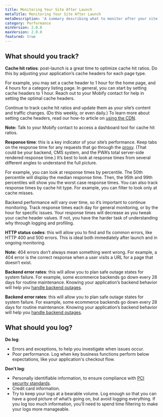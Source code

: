 ```yaml
---
title: Monitoring Your Site After Launch
metaTitle: Monitoring Your Site After Launch
metaDescription: 'A summary describing what to monitor after your site goes live. Regular monitoring will improve the performance of your site, and help you catch errors before they become issues.'
category: Performance
minVersion: 2.0.0
maxVersion: 2.0.0
featured: true
---
```


## What should you track?

**Cache hit ratios**: post-launch is a great time to optimize cache hit ratios. Do this by adjusting your application’s cache headers for each page type.

For example, you may set a cache header to 1 hour for the home page, and 4 hours for a category listing page. In general, you can start by setting cache headers to 1 hour. Reach out to your Mobify contact for help in setting the optimal cache headers.

Continue to track cache hit ratios and update them as your site’s content and traffic changes. (Do this weekly, or even daily.) To learn more about setting cache headers, read our how-to article on [using the CDN](/how-to-guides/categories/performance/using-the-cdn-cache-to-maximize-performance).

<Callout type="info">

**Note:** Talk to your Mobify contact to access a dashboard tool for cache hit ratios.

</Callout>

**Response time**: this is a key indicator of your site’s performance. Keep tabs on the response time for any requests that go through the [proxy](/how-to-guides/categories/server-side-rendering/using-proxies). (That could be your backend, CMS system, and the PWA’s total server-side rendered response time.) It’s best to look at response times from several different angles to understand the full picture. 

For example, you can look at response times by percentile. The 50th percentile will display the median response time. Then, the 95th and 99th percentiles will show you the worst case response times. You can also track response times by cache hit type. For example, you can filter to look only at cache misses.

Backend performance will vary over time, so it’s important to continue monitoring. Track response times each day for general monitoring, or by the hour for specific issues. Your response times will decrease as you tweak your cache header values. If not, you have the harder task of understanding why through logging and profiling.

**HTTP status codes**: this will allow you to find and fix common errors, like HTTP 400 and 500 errors. This is ideal both immediately after launch and in ongoing monitoring.

<Callout type="info">

**Note:** 404 errors don’t always mean something went wrong. For example, a 404 error is the correct response when a user visits a URL for a page that doesn’t exist.

</Callout>

**Backend error rates**: this will allow you to plan safe outage states for system failure. For example, some ecommerce backends go down every 28 days for routine maintenance. Knowing your application’s backend behavior will help you [handle backend outages](/how-to-guides/categories/performance/handling-backend-outages).

**Backend error rates**: this will allow you to plan safe outage states for system failure. For example, some ecommerce backends go down every 28 days for routine maintenance. Knowing your application’s backend behavior will help you [handle backend outages](/how-to-guides/categories/performance/handling-backend-outages/).

## What should you log?

**Do log**:

-   Errors and exceptions, to help you investigate when issues occur.
-   Poor performance. Log when key business functions perform below expectations, like your application's checkout flow.

**Don't log**:

-   Personally identifiable information, to ensure compliance with [PCI security standards](https://www.pcisecuritystandards.org/).
-   Credit card information.
-   Try to keep your logs at a bearable volume. Log enough so that you can have a good picture of what’s going on, but avoid logging everything. If you log too much information, you’ll need to spend time filtering to make your logs more manageable.
